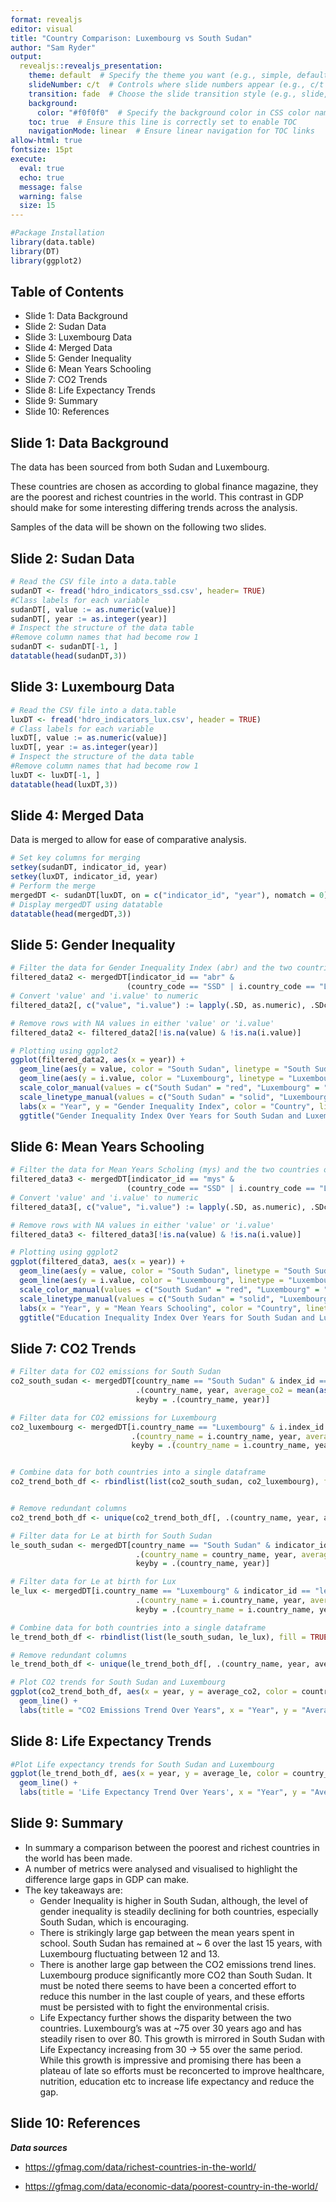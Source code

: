 ---
format: revealjs
editor: visual
title: "Country Comparison: Luxembourg vs South Sudan"
author: "Sam Ryder"
output:
  revealjs::revealjs_presentation:
    theme: default  # Specify the theme you want (e.g., simple, default, etc.)
    slideNumber: c/t  # Controls where slide numbers appear (e.g., c/t for /top)
    transition: fade  # Choose the slide transition style (e.g., slide, fade, none)
    background:
      color: "#f0f0f0"  # Specify the background color in CSS color name
    toc: true  # Ensure this line is correctly set to enable TOC
    navigationMode: linear  # Ensure linear navigation for TOC links
allow-html: true
fontsize: 15pt
execute:
  eval: true
  echo: true
  message: false
  warning: false
  size: 15
---

```{r,echo=FALSE}
#Package Installation
library(data.table)
library(DT)
library(ggplot2)
```

## Table of Contents

-   Slide 1: Data Background
-   Slide 2: Sudan Data
-   Slide 3: Luxembourg Data
-   Slide 4: Merged Data
-   Slide 5: Gender Inequality
-   Slide 6: Mean Years Schooling
-   Slide 7: CO2 Trends
-   Slide 8: Life Expectancy Trends
-   Slide 9: Summary
-   Slide 10: References

## Slide 1: Data Background

The data has been sourced from both Sudan and Luxembourg.

These countries are chosen as according to global finance magazine, they are the poorest and richest countries in the world. This contrast in GDP should make for some interesting differing trends across the analysis.

Samples of the data will be shown on the following two slides.

## Slide 2: Sudan Data

```{r}
# Read the CSV file into a data.table
sudanDT <- fread('hdro_indicators_ssd.csv', header= TRUE)
#Class labels for each variable
sudanDT[, value := as.numeric(value)]
sudanDT[, year := as.integer(year)]
# Inspect the structure of the data table
#Remove column names that had become row 1
sudanDT <- sudanDT[-1, ]
datatable(head(sudanDT,3))
```

## Slide 3: Luxembourg Data

```{r}
# Read the CSV file into a data.table
luxDT <- fread('hdro_indicators_lux.csv', header = TRUE)
# Class labels for each variable
luxDT[, value := as.numeric(value)]
luxDT[, year := as.integer(year)]
# Inspect the structure of the data table
#Remove column names that had become row 1
luxDT <- luxDT[-1, ]
datatable(head(luxDT,3))
```

## Slide 4: Merged Data

Data is merged to allow for ease of comparative analysis.

```{r}
# Set key columns for merging
setkey(sudanDT, indicator_id, year)
setkey(luxDT, indicator_id, year)
# Perform the merge
mergedDT <- sudanDT[luxDT, on = c("indicator_id", "year"), nomatch = 0]
# Display mergedDT using datatable
datatable(head(mergedDT,3))
```

## Slide 5: Gender Inequality

```{r}
# Filter the data for Gender Inequality Index (abr) and the two countries of interest
filtered_data2 <- mergedDT[indicator_id == "abr" & 
                          (country_code == "SSD" | i.country_code == "LUX"),]
# Convert 'value' and 'i.value' to numeric
filtered_data2[, c("value", "i.value") := lapply(.SD, as.numeric), .SDcols = c("value", "i.value")]

# Remove rows with NA values in either 'value' or 'i.value'
filtered_data2 <- filtered_data2[!is.na(value) & !is.na(i.value)]

# Plotting using ggplot2
ggplot(filtered_data2, aes(x = year)) +
  geom_line(aes(y = value, color = "South Sudan", linetype = "South Sudan")) +
  geom_line(aes(y = i.value, color = "Luxembourg", linetype = "Luxembourg")) +
  scale_color_manual(values = c("South Sudan" = "red", "Luxembourg" = "blue")) +
  scale_linetype_manual(values = c("South Sudan" = "solid", "Luxembourg" = "dashed")) +
  labs(x = "Year", y = "Gender Inequality Index", color = "Country", linetype = "Country") +
  ggtitle("Gender Inequality Index Over Years for South Sudan and Luxembourg")
```

## Slide 6: Mean Years Schooling

```{r}
# Filter the data for Mean Years Scholing (mys) and the two countries of interest
filtered_data3 <- mergedDT[indicator_id == "mys" & 
                          (country_code == "SSD" | i.country_code == "LUX"),]
# Convert 'value' and 'i.value' to numeric
filtered_data3[, c("value", "i.value") := lapply(.SD, as.numeric), .SDcols = c("value", "i.value")]

# Remove rows with NA values in either 'value' or 'i.value'
filtered_data3 <- filtered_data3[!is.na(value) & !is.na(i.value)]

# Plotting using ggplot2
ggplot(filtered_data3, aes(x = year)) +
  geom_line(aes(y = value, color = "South Sudan", linetype = "South Sudan")) +
  geom_line(aes(y = i.value, color = "Luxembourg", linetype = "Luxembourg")) +
  scale_color_manual(values = c("South Sudan" = "red", "Luxembourg" = "blue")) +
  scale_linetype_manual(values = c("South Sudan" = "solid", "Luxembourg" = "dashed")) +
  labs(x = "Year", y = "Mean Years Schooling", color = "Country", linetype = "Country") +
  ggtitle("Education Inequality Index Over Years for South Sudan and Luxembourg")
```

## Slide 7: CO2 Trends

```{r}

# Filter data for CO2 emissions for South Sudan
co2_south_sudan <- mergedDT[country_name == "South Sudan" & index_id == "PHDI",
                            .(country_name, year, average_co2 = mean(as.numeric(value), na.rm = TRUE)), 
                            keyby = .(country_name, year)]

# Filter data for CO2 emissions for Luxembourg
co2_luxembourg <- mergedDT[i.country_name == "Luxembourg" & i.index_id == "PHDI",
                           .(country_name = i.country_name, year, average_co2 = mean(as.numeric(i.value), na.rm = TRUE)), 
                           keyby = .(country_name = i.country_name, year)]


# Combine data for both countries into a single dataframe
co2_trend_both_df <- rbindlist(list(co2_south_sudan, co2_luxembourg), fill = TRUE)


# Remove redundant columns
co2_trend_both_df <- unique(co2_trend_both_df[, .(country_name, year, average_co2)])

# Filter data for Le at birth for South Sudan
le_south_sudan <- mergedDT[country_name == "South Sudan" & indicator_id == "le",
                            .(country_name = country_name, year, average_le = mean(as.numeric(value), na.rm = TRUE)), 
                            keyby = .(country_name, year)]

# Filter data for Le at birth for Lux
le_lux <- mergedDT[i.country_name == "Luxembourg" & indicator_id == "le",
                            .(country_name = i.country_name, year, average_le = mean(as.numeric(i.value), na.rm = TRUE)), 
                            keyby = .(country_name = i.country_name, year)]

# Combine data for both countries into a single dataframe
le_trend_both_df <- rbindlist(list(le_south_sudan, le_lux), fill = TRUE)

# Remove redundant columns
le_trend_both_df <- unique(le_trend_both_df[, .(country_name, year, average_le)])

# Plot CO2 trends for South Sudan and Luxembourg
ggplot(co2_trend_both_df, aes(x = year, y = average_co2, color = country_name)) +
  geom_line() +
  labs(title = "CO2 Emissions Trend Over Years", x = "Year", y = "Average CO2 Emissions")
```

## Slide 8: Life Expectancy Trends

```{r}
#Plot Life expectancy trends for South Sudan and Luxembourg
ggplot(le_trend_both_df, aes(x = year, y = average_le, color = country_name)) +
  geom_line() + 
  labs(title = 'Life Expectancy Trend Over Years', x = "Year", y = "Average Life Expectancy") 
```

## Slide 9: Summary

-   In summary a comparison between the poorest and richest countries in the world has been made.
-   A number of metrics were analysed and visualised to highlight the difference large gaps in GDP can make.
-   The key takeaways are:
    -   Gender Inequality is higher in South Sudan, although, the level of gender inequality is steadily declining for both countries, especially South Sudan, which is encouraging.
    -   There is strikingly large gap between the mean years spent in school. South Sudan has remained at \~ 6 over the last 15 years, with Luxembourg fluctuating between 12 and 13.
    -   There is another large gap between the CO2 emissions trend lines. Luxembourg produce significantly more CO2 than South Sudan. It must be noted there seems to have been a concerted effort to reduce this number in the last couple of years, and these efforts must be persisted with to fight the environmental crisis.
    -   Life Expectancy further shows the disparity between the two countries. Luxembourg's was at \~75 over 30 years ago and has steadily risen to over 80. This growth is mirrored in South Sudan with Life Expectancy increasing from 30 -\> 55 over the same period. While this growth is impressive and promising there has been a plateau of late so efforts must be reconcerted to improve healthcare, nutrition, education etc to increase life expectancy and reduce the gap.

## Slide 10: References

***Data sources***

-   <https://gfmag.com/data/richest-countries-in-the-world/>

-   <https://gfmag.com/data/economic-data/poorest-country-in-the-world/>
